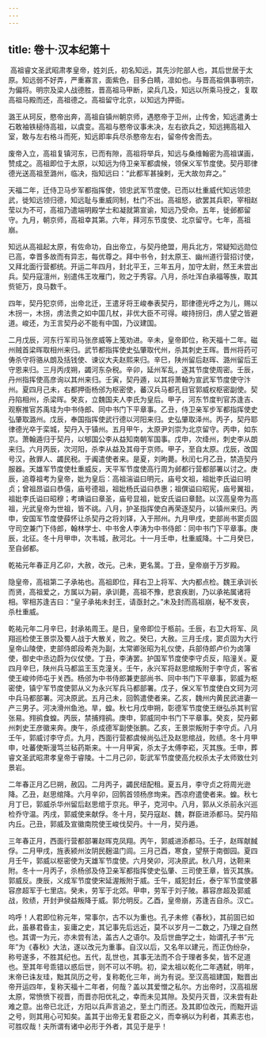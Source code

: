 ```yaml
---
---
---
```

title: 卷十·汉本纪第十
---

 高祖睿文圣武昭肃孝皇帝，姓刘氏，初名知远，其先沙陀部人也，其后世居于太原。知远弱不好弄，严重寡言，面紫色，目多白睛，凛如也。与晋高祖俱事明宗，为偏将。明宗及梁人战德胜，晋高祖马甲断，梁兵几及，知远以所乘马授之，复取高祖马殿而还，高祖德之。高祖留守北京，以知远为押衙。

潞王从珂反，愍帝出奔，高祖自镇州朝京师，遇愍帝于卫州，止传舍，知远遣勇士石敢袖铁槌侍高祖，以虞变。高祖与愍帝议事未决，左右欲兵之，知远拥高祖入室，敢与左右格斗而死，知远即率兵尽杀愍帝左右，留帝传舍而去。

废帝入立，高祖复镇河东，已而有隙，高祖将举兵，知远与桑维翰密为高祖谋画，赞成之。高祖即位于太原，以知远为侍卫亲军都虞候，领保义军节度使。契丹耶律德光送高祖至潞州，临决，指知远曰：“此都军甚操剌，无大故勿弃之。”

天福二年，迁侍卫马步军都指挥使，领忠武军节度使。已而以杜重威代知远领忠武，徙知远领归德，知远耻与重威同制，杜门不出。高祖怒，欲罢其兵职，宰相赵莹以为不可，高祖乃遣端明殿学士和凝就第宣谕，知远乃受命。五年，徙邺都留守。九月，朝京师，高祖幸其第。六年，拜河东节度使、北京留守。七年，高祖崩。

知远从高祖起太原，有佐命功，自出帝立，与契丹绝盟，用兵北方，常疑知远勋位已高，幸晋多故而有异志，每优尊之。拜中书令，封太原王、幽州道行营招讨使，又拜北面行营都统。开运二年四月，封北平王，三年五月，加守太尉，然王未尝出兵。契丹寇澶州，别遣伟王攻雁门，败之于秀容。八月，杀吐浑白承福等族，取其赀钜万，良马数千。

四年，契丹犯京师，出帝北迁，王遣牙将王峻奉表契丹，耶律德光呼之为儿，赐以木拐一，木拐，虏法贵之如中国几杖，非优大臣不可得。峻持拐归，虏人望之皆避道。峻还，为王言契丹必不能有中国，乃议建国。

二月戊辰，河东行军司马张彦威等上笺劝进。辛未，皇帝即位，称天福十二年。磁州贼首梁晖取相州来归。武节都指挥使史弘肇取代州，杀其刺史王晖。晋州将药可俦杀守将骆从朗及括钱使、谏议大夫赵熙来归。辛巳，陕州留后赵晖、潞州留后王守恩来归。三月丙戌朔，蠲河东杂税。辛卯，延州军乱，逐其节度使周密。壬辰，丹州指挥使高彦询以其州来归。壬寅，契丹遁，以其将萧翰为宣武军节度使守汴州。夏四月己未，右都押衙杨邠为枢密使，蕃汉兵马都孔目官郭威权枢密副使。契丹陷相州，杀梁晖。癸亥，立魏国夫人李氏为皇后。甲子，河东节度判官苏逢吉、观察推官苏禹珪为中书侍郎、同中书门下平章事。乙丑，侍卫亲军步军都指挥使史弘肇取潞州。戊辰，奉国指挥使武行德以河阳来归。史弘肇取泽州。丙子，契丹耶律德光卒于栾城，契丹入于镇州。五月甲午，太原尹刘崇为北京留守。丙申，如东京。萧翰遁归于契丹，以郇国公李从益知南朝军国事。戊申，次绛州，刺史李从朗来归。六月丙辰，次河阳，杀李从益及其母于京师。甲子，至自太原。戊辰，改国号汉，赦罪人、蠲民税。于阗遣使者来。是夏，刘昫薨。秋闰七月乙丑，禁造契丹服器。天雄军节度使杜重威反，天平军节度使高行周为邺都行营都部署以讨之。庚辰，追尊祖考为皇帝，妣为皇后：高祖湍谥曰明元，庙号文祖，祖妣李氏谥曰明贞；曾祖昂谥曰恭僖，庙号德祖，祖妣杨氏谥曰恭惠；祖僎谥曰昭宪，庙号翼祖，祖妣李氏谥曰昭穆；考琠谥曰章圣，庙号显祖，妣安氏谥曰章懿。以汉高皇帝为高祖，光武皇帝为世祖，皆不祧。八月，护圣指挥使白再荣逐契丹，以镇州来归。丙申，安国军节度使薛怀让杀契丹之将刘铎，入于邢州。九月甲戌，吏部尚书窦贞固守司空兼门下侍郎，翰林学士、中书舍人李涛为中书侍郎：同中书门下平章事。庚辰，北征。冬十月甲申，次韦城，赦河北。十一月壬申，杜重威降。十二月癸巳，至自邺都。

乾祐元年春正月乙卯，大赦，改元。己未，更名暠。丁丑，皇帝崩于万岁殿。

隐皇帝，高祖第二子承祐也。高祖即位，拜右卫上将军、大内都点检。魏王承训长而贤，高祖爱之，方属以为嗣，承训薨，高祖不豫，悲哀疾剧，乃以承祐属诸将相。宰相苏逢吉曰：“皇子承祐未封王，请亟封之。”未及封而高祖崩，秘不发丧，杀杜重威。

乾祐元年二月辛巳，封承祐周王。是日，皇帝即位于柩前。壬辰，右卫大将军、凤翔巡检使王景崇及蜀人战于大散关，败之。癸巳，大赦。三月壬戌，窦贞固为大行皇帝山陵使，吏部侍郎段希尧为副，太常卿张昭为礼仪使，兵部侍郎卢价为卤簿使，御史中丞边蔚为仪仗使。丁丑，李涛罢。护国军节度使李守贞反，陷潼关。夏四月辛巳，陕州兵马都监王玉克潼关。壬午，永兴军将赵思绾叛附于李守贞，客省使王峻帅师屯于关西。杨邠为中书侍郎兼吏部尚书、同中书门下平章事，郭威为枢密使，镇宁军节度使郭从义为永兴军兵马都部署。戊子，保义军节度使白文珂为河中兵马都部署。河决原武。五月己未，回鹘遣使者来。乙亥，魏州内黄民武进妻一产三男子。河决滑州鱼池。旱，蝗。秋七月戊申朔，彰德军节度使王继弘杀其判官张易。翙鹆食蝗。丙辰，禁捕翙鹆。庚申，郭威同中书门下平章事。癸亥，契丹鄚州刺史王彦徽来奔。庚午，杀成德军副使张鹏。乙亥，王景崇叛附于李守贞。八月壬午，郭威讨李守贞。九月，西面行营都虞候尚弘迁及赵思绾战，败绩。冬十月甲申，吐蕃使斯漫笃兰毡药斯来。十一月甲寅，杀太子太傅李崧，灭其族。壬申，葬睿文圣武昭肃孝皇帝于睿陵。十二月己卯，彰武军节度使高允权杀太子太师致仕刘景岩。

二年春正月乙巳朔，赦囚。二月丙子，蠲民纽配租。夏五月，李守贞之将周光逊降。乙丑，赵思绾降。六月辛卯，回鹘首领杨彦珣来。西凉府遣使者来。蝗。秋七月丁巳，郭威杀华州留后赵思绾于京兆。甲子，克河中。八月，郭从义杀前永兴巡检乔守温。丙戌，郭威使来献俘。冬十月，契丹寇赵、魏，群臣进添都马。契丹陷内丘。己丑，郭威及宣徽南院使王峻伐契丹。十一月，契丹遁。

三年春正月，西面行营都部署赵晖克凤翔。丙午，郭威进添都马。壬子，赵晖献馘俘。二月甲戌，旌表颍州汝阴民麹温门闾。三月己酉，寒食，望祭于南御园。夏四月壬午，郭威以枢密使为天雄军节度使。六月癸卯，河决原武。秋八月，达靼来附。冬十一月丙子，杀杨邠及侍卫亲军都指挥使史弘肇、三司使王章，皆灭其族。郭威反。庚辰，义成军节度使宋延渥叛附于威。壬午，威犯封丘，泰宁军节度使慕容彦超军于七里店。癸未，劳军于北郊。甲申，劳军于刘子陂。慕容彦超及郭威战，败绩，开封尹侯益叛降于威。郭允明反。乙酉，皇帝崩，苏逢吉自杀。汉亡。

呜呼！人君即位称元年，常事尔，古不以为重也。孔子未修《春秋》，其前固已如此，虽暴君昏主，妄庸之史，其记事先后远近，莫不以岁月一二数之，乃理之自然也。其谓一为元，亦未尝有法，盖古人之语尔。及后世曲学之士，始谓孔子书“元年”为《春秋》大法，遂以改元为重事。自汉以后，又名年以建元，而正伪纷杂，称号遂多，不胜其纪也。五代，乱世也，其事无法而不合于理者多矣，皆不足道也。至其年号乖错以惑后世，则不可以不明。初，梁太祖以乾化二年遇弑，明年，末帝已诛友珪，黜其凤历之号，复称乾化三年，尚为有说。至汉高祖建国，黜晋出帝开运四年，复称天福十二年者，何哉？盖以其爱憎之私尔。方出帝时，汉高祖居太原，常愤愤下视晋，而晋亦阳优礼之，幸而未见其隙。及契丹灭晋，汉未尝有赴难之意。出帝已北迁，方阳以兵声言追之，至土门而还。及其即位改元，而黜开运之号，则其用心可知矣。盖其于出帝无复君臣之义，而幸祸以为利者，其素志也，可胜叹哉！夫所谓有诸中必形于外者，其见于是乎！

